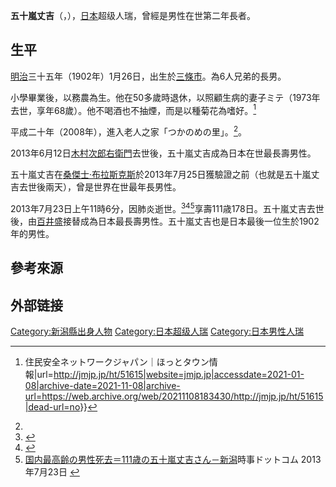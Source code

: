 {{Infobox person
|name        = 五十嵐丈吉
|image       = 
|caption     =
|birth_name  = 
|birth_date  = 1902年1月26日
|birth_place = {{flagicon|JPN}} [[大日本帝國|大日本帝國]][[新潟縣|新潟縣]][[三條市|三條市]]
|death_date  = 2013年7月23日<br/>（{{age in years and days|1902|1|26|2013|7|23}}）
|death_place = {{JAP}}[[新潟縣|新潟縣]][[三條市|三條市]]  
|occupation  = 
|death_cause = [[肺炎|肺炎]]
|known_for   = 
在世第二年長者（2013年7月5日—2013年7月23日）
|title       =
|residence   =
|education   =
|alma mater  =
|nationality = {{JAP}}
|religion    =
|parents     = 
|spouse      = 
|children    =
|relatives  = 
}}
{{japanese|japanese=五十嵐 丈吉|kana=いからし じょうきち|romaji=Ikarashi Jōkichi}}
'''五十嵐丈吉'''（{{jpn|j=五十嵐 丈吉|hg=いからし じょうきち|rm=Jōkichi Ikarashi}}，{{bd|1902年|1月26日|2013年|7月23日|catIdx=I}}），[[日本|日本]]超级人瑞，曾經是男性在世第二年長者。

== 生平 ==
[[明治|明治]]三十五年（1902年）1月26日，出生於[[三條市|三條市]]。為6人兄弟的長男。

小學畢業後，以務農為生。他在50多歲時退休，以照顧生病的妻子ミテ（1973年去世，享年68歲）。他不喝酒也不抽煙，而是以種菊花為嗜好。<ref name=":0">{{Cite web|title=国内男性最高齢に五十嵐丈吉さん　１１１歳、食事に欠かさず酢　新潟 {{!}} 住民安全ネットワークジャパン｜ほっとタウン情報|url=http://jmjp.jp/ht/51615|website=jmjp.jp|accessdate=2021-01-08|archive-date=2021-11-08|archive-url=https://web.archive.org/web/20211108183430/http://jmjp.jp/ht/51615|dead-url=no}}</ref>

平成二十年（2008年），進入老人之家「つかのめの里」。<ref name=":0" />。

2013年6月12日[[木村次郎右衛門|木村次郎右衛門]]去世後，五十嵐丈吉成為日本在世最長壽男性。

五十嵐丈吉在[[桑傑士·布拉斯克斯|桑傑士·布拉斯克斯]]於2013年7月25日獲驗證之前（也就是五十嵐丈吉去世後兩天），曾是世界在世最年長男性。

2013年7月23日上午11時6分，因肺炎逝世。<ref>{{Cite web|url=http://www.shikoku-np.co.jp/national/medical_health/20130723000535|title=国内最高齢１１１歳の男性が死去／新潟の五十嵐さん|publisher=四國新聞社|date=2013-07-27|accessdate=2020-12-17|archive-date=2021-07-14|archive-url=https://web.archive.org/web/20210714063543/http://www.shikoku-np.co.jp/national/medical_health/20130723000535|dead-url=no}}</ref><ref>{{Cite web|url=https://r.nikkei.com/article/DGXNASDG2303A_T20C13A7CC1000?s=6|title=国内男性最高齢の五十嵐さん死去、111歳|publisher=日本經濟新聞|date=2013-07-24|accessdate=2020-11-03}}</ref><ref>[http://www.jiji.com/jc/c?g=soc_30&k=2013072300670 国内最高齢の男性死去＝111歳の五十嵐丈吉さん－新潟]時事ドットコム 2013年7月23日 {{Wayback|url=http://www.jiji.com/jc/c?g=soc_30&k=2013072300670 |date=20140219083939 }}</ref>享壽111歳178日。五十嵐丈吉去世後，由[[百井盛|百井盛]]接替成為日本最長壽男性。五十嵐丈吉也是日本最後一位生於1902年的男性。

==參考來源==
{{reflist}}

== 外部链接 ==
{{start box}}
{{s-ach|rec}}
{{Succession box
    | title  = 在世日本最年長者
    | years  = 2013年6月12日—2013年7月23日
    | before = [[木村次郎右衛門|木村次郎右衛門]]
    | after  = [[百井盛|百井盛]]
  }}
{{end box}}

[[Category:新潟縣出身人物|Category:新潟縣出身人物]]
[[Category:日本超级人瑞|Category:日本超级人瑞]]
[[Category:日本男性人瑞|Category:日本男性人瑞]]